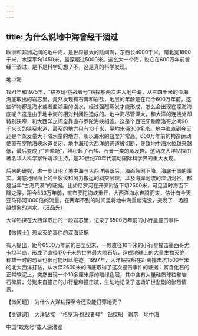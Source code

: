 ```yaml
---
---
---
```

title: 为什么说地中海曾经干涸过
---




欧洲和非洲之间的地中海，是世界最大的陆间海，东西长4000千米，南北宽1800千米，水深平均1450米，最深超过5000米。这么大一个海，说它在600万年前曾经干涸过，是不是科学幻想？不，这是真的科学发现。

地中海



1971年和1975年，“格罗玛·挑战者号”钻探船两次进入地中海，从三四千米的深海海底取出的岩芯里，竟然发现有石膏和岩盐，地层的年龄是在距今600万年前。这些矿物都是海水或者盐湖里的卤水，经过强烈蒸发才能形成，怎么会出现在深海海底呢？这是由于地中海的相对封闭性造成的。地中海尽管深大，和大洋的连接处却特别狭窄，和大西洋之间全靠直布罗陀海峡相连。这是个西班牙和摩洛哥之间90千米长的狭窄水道，最窄的地方只有13千米，平均水深300多米。地中海直到今天还是个蒸发量大于降水量的地方，所以海水的盐度非常高。600万年前的构造运动使直布罗陀海峡水道关闭，地中海和大西洋的通道被切断，导致地中海水位越来越低，最后变成了“晒盐场”，堆积起了石盐、石膏一类的蒸发岩。这两次大洋钻探由著名华人科学家许靖华主持，是20世纪70年代震动国际科学界的重大发现。

后来的研究，进一步证明了地中海与大西洋隔断后，海面急剧下降，海底干涸的事实。海底地层面上的干裂纹和风力搬运的斜交层理，以及海岸河流的深切河谷，都是当年“古海荒漠”的证据。比如尼罗河在开罗附近下切2500米，可见当时海面下降之深。距今533万年前，直布罗陀海峡重开，大西洋海水奔腾而来，估计有今天亚马孙河1000倍的流量，在两年不到的时间里将地中海重新淹没，突发了一场超越想象的洪水。（汪品先）

大洋钻探在大西洋取出的一段岩芯里，记录了6500万年前的小行星撞击事件





【微博士】恐龙灭绝事件的深海证据

有人提出，距今6500万年前的白垩纪末，一颗直径10千米的小行星撞击墨西哥尤卡坦半岛，形成了直径170千米的世界最大陨石坑，造成地球上的大量生物灭绝，称雄一时的恐龙也很可能因此绝迹。1997年，大洋钻探船在距离撞击坑1500千米的北大西洋打钻，从水深2600米的海底取得了这次撞击事件的证据：富含化石的正常软泥上，突然出现一个10多厘米厚的暗绿色层，其中含有大量硅质球粒和岩石碎屑，分别来自撞击的小行星和撞击坑，生动地记录了这场旷世悲剧的惨烈情景。

【微问题】　为什么大洋钻探至今还没能打穿地壳？

【关键词】　大洋钻探　“格罗玛·挑战者号”　钻探船　岩芯　地中海





中国“蛟龙号”载人深潜器